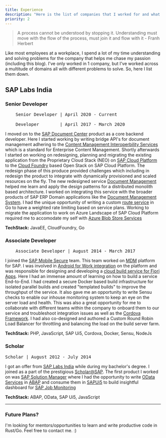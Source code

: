 ```yaml
---
title: Experience
description: "Here is the list of companies that I worked for and what I learned from each one of them."
priority: 2
---
```


> A process cannot be understood by stopping it. Understanding must move with the flow of the process, must join it and flow with it - Franh Herbert

Like most employees at a workplace, I spend a lot of my time understanding and solving problems for the company that helps me chase my passion (including this blog). I've only worked in 1 company, but I've worked across a multitude of domains all with different problems to solve.
So, here I list them down.

## SAP Labs India 

### Senior Developer
<pre>
    Senior Developer | April 2020 - Current<br/>
    Developer        | April 2017 - March 2020
</pre>

I moved on to the [SAP Document Center](https://mdocs.sap.com/mcm/public/start/index.jsp) product as a core backend developer. Here I started working by writing bridge API's  for document management adhering to the [Content Management Interoperbility Services](https://chemistry.apache.org/project/cmis.html) which is a standard for Enterprise Content Management. Shortly afterwards I started on working on redesigning, planning and migrating the existing application from the Proprietary Cloud Stack (NEO) on [SAP Cloud Platform](https://cloudplatform.sap.com/index.html) to the [Cloud Foundry](https://www.cloudfoundry.org/) based Open Stack on SAP Cloud Platform. The redesign phase of this produce provided challenges which including in redesign the product to integrate with dynamically provisioned and scaled resources on the fly. The new redesigned service [Document Management](https://discovery-center.cloud.sap/#/servicessearch/document%20management) helped me learn and apply the design patterns for a distributed monolith based architecture. I worked on integrating this service with the broader products of SAP ERP Domain applications like the [Document Management System](https://wiki.scn.sap.com/wiki/display/PLM/SAP+Document+Management+System). I had the unique opportunity of writing a custom [route service](https://docs.cloudfoundry.org/services/route-services.html) in Go to have a weighted rate limiting based on service plans. Working to migrate the application to work on Azure Landscape of SAP Cloud Platform required me to accomodate my self with [Azure Blob Store Services](https://azure.microsoft.com/en-us/services/storage/blobs/)

**TechStack:** JavaEE, CloudFoundry, Go
###  Associate Developer
<pre>
    Associate Developer | August 2014 - March 2017
</pre>
I joined the [SAP Mobile Secure](https://portal.sapmobilesecure.com/) team. This team worked on [MDM](https://en.wikipedia.org/wiki/Mobile_device_management) platform for SAP.
I was involved in [Android for Work integration](https://blogs.sap.com/2015/05/18/introducing-android-for-work-for-sap-mobile-secure/)
on the platform and was responsible for designing and developing a [cloud build service for Fiori Apps](https://blogs.sap.com/2018/01/24/create-a-fiori-client-with-the-cloud-build-service-for-on-premise-fiori-launchpad/). Here I had an immense amount of learning on how to build a service End-to-End. I had created a secure Docker based build infrastructure for isolated parallel builds and created "templated builds" to improve the throughput of the service. It also gave me an opportunity to write Sensu checks to enable our inhouse monitoring system to keep an eye on the server load and health. This was also a great opportunity for me to collaborate with different teams within the company to onboard them to our service and troubleshoot integration issues as well as the [Cordova Framework](https://cordova.apache.org/). I had also co-designed and authored a Custom Round Robin Load Balancer for throttling and balancing the load on the build server farm.

**TechStack:** PHP, JavaScript, SAP Ui5, Cordova, Docker, Sensu, NodeJs

### Scholar
<pre>
Scholar | August 2012 - July 2014 
</pre>
I got an offer from [SAP Labs India](https://www.sap.com/india/about.html) while during my bachelor's degree. 
I joined as a part of the prestigious [Scholar@SAP](https://www.sap.com/india/about/careers/students-graduates/vocational-training/india.html).
The first product I worked on was [SAP Solution Manager](https://support.sap.com/en/alm/solution-manager.html) where I had the opportunity to write [OData Services](https://www.odata.org/) in [ABAP](https://community.sap.com/topics/abap) and consume them in [SAPUi5](https://ui5.sap.com/) to build insightful dashboard for [SAP Job Monitoring](https://support.sap.com/en/alm/solution-manager/expert-portal/job-monitoring.html)

**TechStack:** ABAP, OData, SAP Ui5, JavaScript

---

### Future Plans?

I'm looking for mentors/opportunities to learn and write productive code in Rust/Go.
Feel free to contact me. :) 
